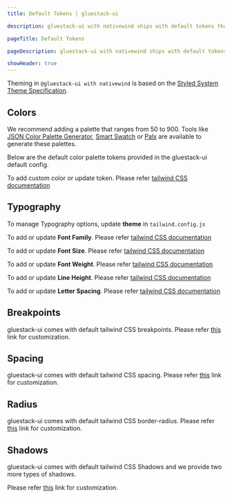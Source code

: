 ```yaml
---
title: Default Tokens | gluestack-ui

description: gluestack-ui with nativewind ships with default tokens that provide access to theme values and lets you build and customize your own themed components. 

pageTitle: Default Tokens

pageDescription: gluestack-ui with nativewind ships with default tokens that provide access to theme values and lets you build and customize your own themed components. 

showHeader: true
---
```



<Meta title="with-nativewind/Home/Theme Configuration/Default Tokens" />

Theming in `@gluestack-ui with nativewind` is based on the [Styled System Theme Specification](https://github.com/system-ui/theme-specification).

## Colors

We recommend adding a palette that ranges from 50 to 900. Tools like [JSON Color Palette Generator](https://json-color-palette-generator.vercel.app), [Smart Swatch](https://smart-swatch.netlify.app/) or [Palx](https://palx.jxnblk.com/) are available to generate these palettes.

Below are the default color palette tokens provided in the gluestack-ui default config.

<ColorPaletteComponent />

To add custom color or update token. Please refer [tailwind CSS documentation](https://tailwindcss.com/docs/customizing-colors)

## Typography

To manage Typography options, update **theme** in `tailwind.config.js`

To add or update **Font Family**. Please refer [tailwind CSS documentation](https://tailwindcss.com/docs/font-family)

To add or update **Font Size**. Please refer [tailwind CSS documentation](https://tailwindcss.com/docs/font-size)

To add or update **Font Weight**. Please refer [tailwind CSS documentation](https://tailwindcss.com/docs/font-weight)

To add or update **Line Height**. Please refer [tailwind CSS documentation](https://tailwindcss.com/docs/line-height)

To add or update **Letter Spacing**. Please refer [tailwind CSS documentation](https://tailwindcss.com/docs/letter-spacing)

## Breakpoints

gluestack-ui comes with default tailwind CSS breakpoints. Please refer [this](https://tailwindcss.com/docs/responsive-design) link for customization.

## Spacing

gluestack-ui comes with default tailwind CSS spacing. Please refer [this](https://tailwindcss.com/docs/customizing-spacing) link for customization.

## Radius

gluestack-ui comes with default tailwind CSS border-radius. Please refer [this](https://tailwindcss.com/docs/border-radius) link for customization.

## Shadows

gluestack-ui comes with default tailwind CSS Shadows and we provide two more types of shadows. 

<ShadowComponent />

Please refer [this](https://tailwindcss.com/docs/customizing-spacing) link for customization.